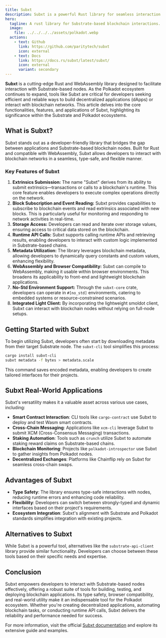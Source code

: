 ```yaml
---
title: Subxt
description: Subxt is a powerful Rust library for seamless interaction with Substrate-based blockchain nodes in the Polkadot ecosystem.
hero:
  tagline: A rust library for Substrate-based blockchain interactions.
  image: 
    file: ../../../../assets/polkadot.webp
  actions:
    - text: Github
      link: https://github.com/paritytech/subxt
      icon: external
    - text: Docs
      link: https://docs.rs/subxt/latest/subxt/
      icon: external
      variant: secondary
---
```



**Subxt** is a cutting-edge Rust and WebAssembly library designed to facilitate interaction with Substrate-based nodes. As the Polkadot ecosystem continues to expand, tools like Subxt are critical for developers seeking efficient and reliable ways to build decentralized applications (dApps) or interact with blockchain networks. This article delves into the core functionalities, features, and applications of Subxt, highlighting its significance within the Substrate and Polkadot ecosystems.

## What is Subxt?
Subxt stands out as a developer-friendly library that bridges the gap between applications and Substrate-based blockchain nodes. Built for Rust and compatible with WebAssembly, Subxt allows developers to interact with blockchain networks in a seamless, type-safe, and flexible manner.

### Key Features of Subxt
1. **Extrinsics Submission:** The name "Subxt" derives from its ability to submit extrinsics—transactions or calls to a blockchain's runtime. This core feature enables developers to execute complex operations directly on the network.
2. **Block Subscription and Event Reading:** Subxt provides capabilities to subscribe to blockchain events and read extrinsics associated with new blocks. This is particularly useful for monitoring and responding to network activities in real-time.
3. **Storage Access:** Developers can read and iterate over storage values, ensuring access to critical data stored on the blockchain.
4. **Runtime API Calls:** Subxt supports calling runtime APIs and retrieving results, enabling developers to interact with custom logic implemented in Substrate-based chains.
5. **Metadata Utilization:** The library leverages blockchain metadata, allowing developers to dynamically query constants and custom values, enhancing flexibility.
6. **WebAssembly and Browser Compatibility:** Subxt can compile to WebAssembly, making it usable within browser environments. This broadens its applicability to front-end and lightweight blockchain applications.
7. **No-Std Environment Support:** Through the `subxt-core` crate, developers can operate in `#[no_std]` environments, catering to embedded systems or resource-constrained scenarios.
8. **Integrated Light Client:** By incorporating the lightweight smoldot client, Subxt can interact with blockchain nodes without relying on full-node setups.

## Getting Started with Subxt
To begin utilizing Subxt, developers often start by downloading metadata from their target Substrate node. The `subxt-cli` tool simplifies this process:

```bash
cargo install subxt-cli
subxt metadata -f bytes > metadata.scale
```

This command saves encoded metadata, enabling developers to create tailored interfaces for their projects.

## Subxt Real-World Applications
Subxt's versatility makes it a valuable asset across various use cases, including:

- **Smart Contract Interaction**: CLI tools like `cargo-contract` use Subxt to deploy and test Wasm smart contracts.
- **Cross-Chain Messaging**: Applications like `xcm-cli` leverage Subxt to submit XCM (Cross-Consensus Messaging) transactions.
- **Staking Automation**: Tools such as `crunch` utilize Subxt to automate staking reward claims on Substrate-based chains.
- **Blockchain Monitoring**: Projects like `polkadot-introspector` use Subxt to gather insights from Polkadot nodes.
- **Decentralized Exchanges**: Platforms like Chainflip rely on Subxt for seamless cross-chain swaps.

## Advantages of Subxt
- **Type Safety**: The library ensures type-safe interactions with nodes, reducing runtime errors and enhancing code reliability.
- **Flexibility**: Developers can switch between strongly-typed and dynamic interfaces based on their project's requirements.
- **Ecosystem Integration**: Subxt's alignment with Substrate and Polkadot standards simplifies integration with existing projects.

## Alternatives to Subxt
While Subxt is a powerful tool, alternatives like the `substrate-api-client` library provide similar functionality. Developers can choose between these tools based on their specific needs and expertise.

## Conclusion
Subxt empowers developers to interact with Substrate-based nodes effectively, offering a robust suite of tools for building, testing, and deploying blockchain applications. Its type safety, browser compatibility, and real-world utility make it an indispensable tool for the Polkadot ecosystem. Whether you're creating decentralized applications, automating blockchain tasks, or conducting runtime API calls, Subxt delivers the reliability and performance needed for success.

For more information, visit the official [Subxt documentation](https://github.com/paritytech/subxt) and explore its extensive guide and examples.